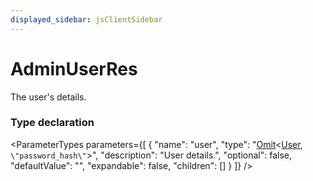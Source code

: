 ```yaml
---
displayed_sidebar: jsClientSidebar
---
```



# AdminUserRes

The user's details.

### Type declaration

<ParameterTypes parameters={[
  {
    "name": "user",
    "type": "[Omit](internal.Omit.mdx)&#60;[User](../classes/internal.User.mdx), `\"password_hash\"`&#62;",
    "description": "User details.",
    "optional": false,
    "defaultValue": "",
    "expandable": false,
    "children": []
  }
]} />
